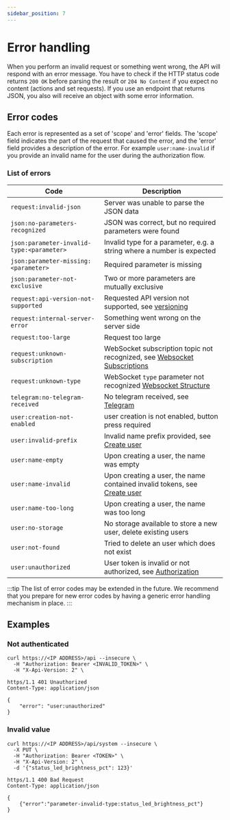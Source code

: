 ```yaml
---
sidebar_position: 7
---
```



# Error handling

<PreliminaryWarning />

When you perform an invalid request or something went wrong, the API will respond with an error message. You have to check if the HTTP status code returns `200 OK` before parsing the result or `204 No Content` if you expect no content (actions and set requests).
If you use an endpoint that returns JSON, you also will receive an object with some error information.

## Error codes

Each error is represented as a set of 'scope' and 'error' fields. The 'scope' field indicates the part of the request that caused the error, and the 'error' field provides a description of the error. For example `user:name-invalid` if you provide an invalid name for the user during the authorization flow.

### List of errors

| Code                                      | Description                                                                                                                  |
| ----------------------------------------- | ---------------------------------------------------------------------------------------------------------------------------- |
| `request:invalid-json`                    | Server was unable to parse the JSON data                                                                                     |
| `json:no-parameters-recognized`           | JSON was correct, but no required parameters were found                                                                      |
| `json:parameter-invalid-type:<parameter>` | Invalid type for a parameter, e.g. a string where a number is expected                                                       |
| `json:parameter-missing:<parameter>`      | Required parameter is missing                                                                                                |
| `json:parameter-not-exclusive`            | Two or more parameters are mutually exclusive                                                                                |
| `request:api-version-not-supported`       | Requested API version not supported, see [versioning](/docs/v2/versioning)                                                   |
| `request:internal-server-error`           | Something went wrong on the server side                                                                                      |
| `request:too-large`                       | Request too large                                                                                                            |
| `request:unknown-subscription`            | WebSocket subscription topic not recognized, see [Websocket Subscriptions](/docs/v2/websocket#subscribe)                     |
| `request:unknown-type`                    | WebSocket `type` parameter not recognized [Websocket Structure](/docs/v2/websocket#structure)                                |
| `telegram:no-telegram-received`           | No telegram received, see [Telegram](/docs/v2/telegram#error-handling)                                                       |
| `user:creation-not-enabled`               | user creation is not enabled, button press required                                                                          |
| `user:invalid-prefix`                     | Invalid name prefix provided, see [Create user](/docs/v2/authorization#create-user-and-get-token)                            |
| `user:name-empty`                         | Upon creating a user, the name was empty                                                                                     |
| `user:name-invalid`                       | Upon creating a user, the name contained invalid tokens, see [Create user](/docs/v2/authorization#create-user-and-get-token) |
| `user:name-too-long`                      | Upon creating a user, the name was too long                                                                                  |
| `user:no-storage`                         | No storage available to store a new user, delete existing users                                                              |
| `user:not-found`                          | Tried to delete an user which does not exist                                                                                 |
| `user:unauthorized`                       | User token is invalid or not authorized, see [Authorization](/docs/v2/authorization)                                         |

:::tip
The list of error codes may be extended in the future. We recommend that you prepare for new error codes by having a generic error handling mechanism in place.
:::

## Examples

### Not authenticated

```shell title="Request"
curl https://<IP ADDRESS>/api --insecure \
  -H "Authorization: Bearer <INVALID_TOKEN>" \
  -H "X-Api-Version: 2" \
```

```http title="Response"
https/1.1 401 Unauthorized
Content-Type: application/json

{
    "error": "user:unauthorized"
}
```

### Invalid value

```http title="Request"
curl https://<IP ADDRESS>/api/system --insecure \
  -X PUT \
  -H "Authorization: Bearer <TOKEN>" \
  -H "X-Api-Version: 2" \
  -d '{"status_led_brightness_pct": 123}'
```

```http title="Response"
https/1.1 400 Bad Request
Content-Type: application/json

{
    {"error":"parameter-invalid-type:status_led_brightness_pct"}
}
```
